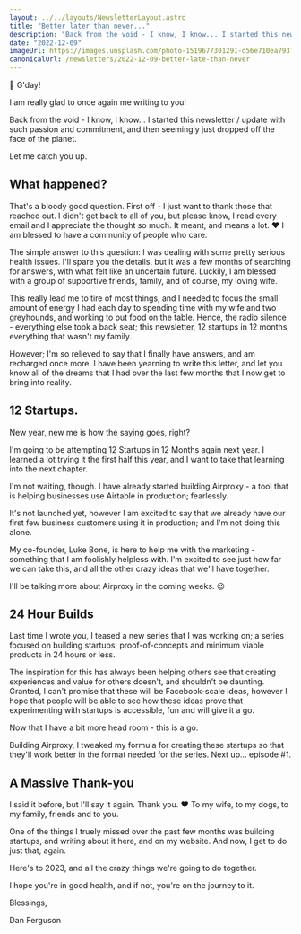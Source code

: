 ```yaml
---
layout: ../../layouts/NewsletterLayout.astro
title: "Better later than never..."
description: "Back from the void - I know, I know... I started this newsletter with such passion and commitment, so what happened?"
date: "2022-12-09"
imageUrl: https://images.unsplash.com/photo-1519677301291-d56e710ea793?ixlib=rb-4.0.3&ixid=MnwxMjA3fDB8MHxwaG90by1wYWdlfHx8fGVufDB8fHx8&auto=format&fit=crop&w=2533&q=80
canonicalUrl: /newsletters/2022-12-09-better-late-than-never
---
```


👋 G'day!

I am really glad to once again me writing to you!

Back from the void - I know, I know... I started this newsletter / update with such passion and commitment, and then seemingly just dropped off the face of the planet.

Let me catch you up.

## What happened?

That's a bloody good question. First off - I just want to thank those that reached out. I didn't get back to all of you, but please know, I read every email and I appreciate the thought so much. It meant, and means a lot. ❤️ I am blessed to have a community of people who care.

The simple answer to this question: I was dealing with some pretty serious health issues. I'll spare you the details, but it was a few months of searching for answers, with what felt like an uncertain future. Luckily, I am blessed with a group of supportive friends, family, and of course, my loving wife.

This really lead me to tire of most things, and I needed to focus the small amount of energy I had each day to spending time with my wife and two greyhounds, and working to put food on the table. Hence, the radio silence - everything else took a back seat; this newsletter, 12 startups in 12 months, everything that wasn't my family.

However; I'm so relieved to say that I finally have answers, and am recharged once more. I have been yearning to write this letter, and let you know all of the dreams that I had over the last few months that I now get to bring into reality.

## 12 Startups.

New year, new me is how the saying goes, right?

I'm going to be attempting 12 Startups in 12 Months again next year. I learned a lot trying it the first half this year, and I want to take that learning into the next chapter.

I'm not waiting, though. I have already started building Airproxy - a tool that is helping businesses use Airtable in production; fearlessly.

It's not launched yet, however I am excited to say that we already have our first few business customers using it in production; and I'm not doing this alone.

My co-founder, Luke Bone, is here to help me with the marketing - something that I am foolishly helpless with. I'm excited to see just how far we can take this, and all the other crazy ideas that we'll have together.

I'll be talking more about Airproxy in the coming weeks. 😉

## 24 Hour Builds

Last time I wrote you, I teased a new series that I was working on; a series focused on building startups, proof-of-concepts and minimum viable products in 24 hours or less.

The inspiration for this has always been helping others see that creating experiences and value for others doesn't, and shouldn't be daunting. Granted, I can't promise that these will be Facebook-scale ideas, however I hope that people will be able to see how these ideas prove that experimenting with startups is accessible, fun and will give it a go.

Now that I have a bit more head room - this is a go.

Building Airproxy, I tweaked my formula for creating these startups so that they'll work better in the format needed for the series. Next up... episode #1.

## A Massive Thank-you

I said it before, but I'll say it again. Thank you. ❤️ To my wife, to my dogs, to my family, friends and to you.

One of the things I truely missed over the past few months was building startups, and writing about it here, and on my website. And now, I get to do just that; again.

Here's to 2023, and all the crazy things we're going to do together.

I hope you're in good health, and if not, you're on the journey to it.

Blessings,

Dan Ferguson
